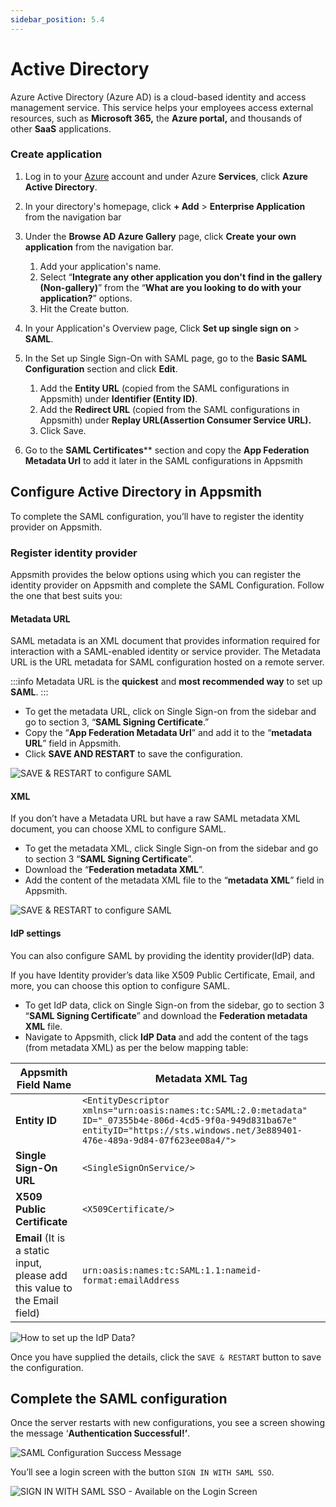 ```yaml
---
sidebar_position: 5.4
---
```

# Active Directory

Azure Active Directory (Azure AD) is a cloud-based identity and access management service. This service helps your employees access external resources, such as **Microsoft 365,** the **Azure portal,** and thousands of other **SaaS** applications.

### Create application

1. Log in to your [Azure](https://portal.azure.com/#allservices) account and under Azure **Services**, click **Azure Active Directory**.
2. In your directory's homepage, click **+ Add** > **Enterprise Application** from the navigation bar 
3. Under the **Browse AD Azure Gallery** page, click **Create your own application** from the navigation bar.
   1. Add your application's name.
   2. Select “**Integrate any other application you don't find in the gallery (Non-gallery)**” from the “**What are you looking to do with your application?**” options.
   3. Hit the Create button.

4. In your Application's Overview page, Click **Set up single sign on** > **SAML**.
5. In the Set up Single Sign-On with SAML page, go to the **Basic SAML Configuration** section and click **Edit**. 
    1. Add the **Entity URL** (copied from the SAML configurations in Appsmith) under **Identifier (Entity ID)**.
    2. Add the **Redirect URL** (copied from the SAML configurations in Appsmith) under **Replay URL(Assertion Consumer Service URL).**
    3. Click Save.
6. Go to the **SAML Certificates**** section and copy the **App Federation Metadata Url** to add it later in the SAML configurations in Appsmith

## Configure Active Directory in Appsmith

To complete the SAML configuration, you’ll have to register the identity provider on Appsmith.

### Register identity provider

Appsmith provides the below options using which you can register the identity provider on Appsmith and complete the SAML Configuration. Follow the one that best suits you:

#### **Metadata URL**

SAML metadata is an XML document that provides information required for interaction with a SAML-enabled identity or service provider. The Metadata URL is the URL metadata for SAML configuration hosted on a remote server.

:::info
Metadata URL is the **quickest** and **most recommended way** to set up **SAML**.
:::

<VideoEmbed host="youtube" videoId="5YEXAhdPwOI" title="Fetching the metadata URL" caption="Fetching the metadata URL"/>

* To get the metadata URL, click on Single Sign-on from the sidebar and go to section 3, “**SAML Signing Certificate**.”
* Copy the “**App Federation Metadata Url**” and add it to the “**metadata URL**” field in Appsmith.
* Click **SAVE AND RESTART** to save the configuration.

![SAVE & RESTART to configure SAML](/img/Appsmith-Admin-Settings-Authentication-SAML-Metadata-URL.png)

#### XML

If you don’t have a Metadata URL but have a raw SAML metadata XML document, you can choose XML to configure SAML.

<VideoEmbed host="youtube" videoId="nUt1__WQBOE" title="Metadata XML" caption="Metadata XML"/>

* To get the metadata XML, click Single Sign-on from the sidebar and go to section 3 “**SAML Signing Certificate**”.
* Download the “**Federation metadata XML**”.
* Add the content of the metadata XML file to the “**metadata XML**” field in Appsmith.

![SAVE & RESTART to configure SAML](/img/Appsmith-Admin-Settings-Authentication-SAML-XML.png)

#### IdP settings

You can also configure SAML by providing the identity provider(IdP) data.

If you have Identity provider’s data like X509 Public Certificate, Email, and more, you can choose this option to configure SAML.

* To get IdP data, click on Single Sign-on from the sidebar, go to section 3 “**SAML Signing Certificate**” and download the **Federation metadata XML** file.
* Navigate to Appsmith, click **IdP Data** and add the content of the tags (from metadata XML) as per the below mapping table:

| **Appsmith Field Name**                                                   | **Metadata XML Tag**                                                                                                                                                                  |
| ------------------------------------------------------------------------- | ------------------------------------------------------------------------------------------------------------------------------------------------------------------------------------- |
| **Entity ID**                                                             | `<EntityDescriptor xmlns="urn:oasis:names:tc:SAML:2.0:metadata" ID="_07355b4e-806d-4cd5-9f0a-949d831ba67e" entityID="https://sts.windows.net/3e889401-476e-489a-9d84-07f623ee08a4/">` |
| **Single Sign-On URL**                                                    | `<SingleSignOnService/>`                                                                                                                                                              |
| **X509 Public Certificate**                                               | `<X509Certificate/>`                                                                                                                                                                  |
| **Email** (It is a static input, please add this value to the Email field) | `urn:oasis:names:tc:SAML:1.1:nameid-format:emailAddress`                                                                                                                              |

![How to set up the IdP Data?](/img/Appsmith-Admin-Settings-Authentication-SAML-IdP-Data.png)

Once you have supplied the details, click the `SAVE & RESTART` button to save the configuration.

## Complete the SAML configuration

Once the server restarts with new configurations, you see a screen showing the message ‘**Authentication Successful!’**.

![SAML Configuration Success Message](/img/Appsmith-SAML-Authentication-Successful.png)

You’ll see a login screen with the button `SIGN IN WITH SAML SSO`.

![SIGN IN WITH SAML SSO - Available on the Login Screen](/img/Appsmith-Login-Screen-Shows-SAML.png)
